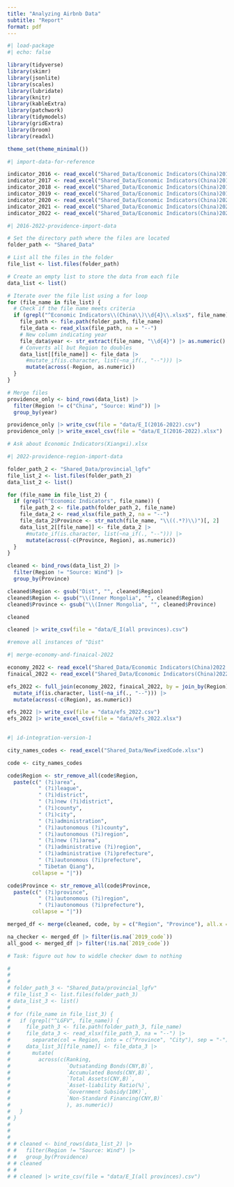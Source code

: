 ```yaml
---
title: "Analyzing Airbnb Data"
subtitle: "Report"
format: pdf
---
```


```r
#| load-package
#| echo: false

library(tidyverse) 
library(skimr) 
library(jsonlite) 
library(scales) 
library(lubridate) 
library(knitr) 
library(kableExtra) 
library(patchwork) 
library(tidymodels) 
library(gridExtra) 
library(broom)
library(readxl)

theme_set(theme_minimal())
```

```r
#| import-data-for-reference

indicator_2016 <- read_excel("Shared_Data/Economic Indicators(China)2016.xlsx")
indicator_2017 <- read_excel("Shared_Data/Economic Indicators(China)2017.xlsx")
indicator_2018 <- read_excel("Shared_Data/Economic Indicators(China)2018.xlsx")
indicator_2019 <- read_excel("Shared_Data/Economic Indicators(China)2019.xlsx")
indicator_2020 <- read_excel("Shared_Data/Economic Indicators(China)2020.xlsx")
indicator_2021 <- read_excel("Shared_Data/Economic Indicators(China)2021.xlsx")
indicator_2022 <- read_excel("Shared_Data/Economic Indicators(China)2022.xlsx")

```

```r
#| 2016-2022-providence-import-data

# Set the directory path where the files are located
folder_path <- "Shared_Data"

# List all the files in the folder
file_list <- list.files(folder_path)

# Create an empty list to store the data from each file
data_list <- list()

# Iterate over the file list using a for loop
for (file_name in file_list) {
  # Check if the file name meets criteria
  if (grepl("^Economic Indicators\\(China\\)\\d{4}\\.xlsx$", file_name) | grepl("^Economic Indicators\\(China\\)\\.xlsx$", file_name)) {
    file_path <- file.path(folder_path, file_name)
    file_data <- read_xlsx(file_path, na = "--")
    # New column indicating year
    file_data$year <- str_extract(file_name, "\\d{4}") |> as.numeric()
    # Converts all but Region to doubles
    data_list[[file_name]] <- file_data |>
      #mutate_if(is.character, list(~na_if(., "--"))) |>
      mutate(across(-Region, as.numeric))
  }
}

# Merge files
providence_only <- bind_rows(data_list) |> 
  filter(Region != c("China", "Source: Wind")) |>
  group_by(year)

providence_only |> write_csv(file = "data/E_I(2016-2022).csv")
providence_only |> write_excel_csv(file = "data/E_I(2016-2022).xlsx")

# Ask about Economic Indicators(Xiangxi).xlsx

```

```r
#| 2022-providence-region-import-data

folder_path_2 <- "Shared_Data/provincial_lgfv"
file_list_2 <- list.files(folder_path_2)
data_list_2 <- list()

for (file_name in file_list_2) {
  if (grepl("^Economic Indicators", file_name)) {
    file_path_2 <- file.path(folder_path_2, file_name)
    file_data_2 <- read_xlsx(file_path_2, na = "--")
    file_data_2$Province <- str_match(file_name, "\\((.*?)\\)")[, 2]
    data_list_2[[file_name]] <- file_data_2 |>
      #mutate_if(is.character, list(~na_if(., "--"))) |>
      mutate(across(-c(Province, Region), as.numeric))
  }
}

cleaned <- bind_rows(data_list_2) |>
  filter(Region != "Source: Wind") |>
  group_by(Province)

cleaned$Region <- gsub("Dist", "", cleaned$Region)
cleaned$Region <- gsub("\\(Inner Mongolia", "", cleaned$Region)
cleaned$Province <- gsub("\\(Inner Mongolia", "", cleaned$Province)

cleaned

cleaned |> write_csv(file = "data/E_I(all provinces).csv")

#remove all instances of "Dist"


```

```r
#| merge-economy-and-finaical-2022

economy_2022 <- read_excel("Shared_Data/Economic Indicators(China)2022.xlsx", sheet = 2)
finaical_2022 <- read_excel("Shared_Data/Economic Indicators(China)2022.xlsx", sheet = 3)

efs_2022 <- full_join(economy_2022, finaical_2022, by = join_by(Region)) |>
  mutate_if(is.character, list(~na_if(., "--"))) |>
  mutate(across(-c(Region), as.numeric))

efs_2022 |> write_csv(file = "data/efs_2022.csv")
efs_2022 |> write_excel_csv(file = "data/efs_2022.xlsx")
  
```


```r
#| id-integration-version-1

city_names_codes <- read_excel("Shared_Data/NewFixedCode.xlsx")

code <- city_names_codes

code$Region <- str_remove_all(code$Region,
  paste(c(" (?i)area",
          " (?i)league",
          " (?i)district",
          " (?i)new (?i)district",
          " (?i)county", 
          " (?i)city", 
          " (?i)administration",
          " (?i)autonomous (?i)county",
          " (?i)autonomous (?i)region",
          " (?i)new (?i)area",
          " (?i)administrative (?i)region",
          " (?i)administrative (?i)prefecture",
          " (?i)autonomous (?i)prefecture",
          " Tibetan Qiang"),
        collapse = "|"))

code$Province <- str_remove_all(code$Province,
  paste(c(" (?i)province",
          " (?i)autonomous (?i)region",
          " (?i)autonomous (?i)prefecture"),
        collapse = "|"))

merged_df <- merge(cleaned, code, by = c("Region", "Province"), all.x = TRUE)

na_checker <- merged_df |> filter(is.na(`2019_code`)) 
all_good <- merged_df |> filter(!is.na(`2019_code`))

# Task: figure out how to widdle checker down to nothing

```

```r
# 
#
# 
# folder_path_3 <- "Shared_Data/provincial_lgfv"
# file_list_3 <- list.files(folder_path_3)
# data_list_3 <- list()
# 
# for (file_name in file_list_3) {
#   if (grepl("^LGFV", file_name)) {
#     file_path_3 <- file.path(folder_path_3, file_name)
#     file_data_3 <- read_xlsx(file_path_3, na = "--") |>
#       separate(col = Region, into = c("Province", "City"), sep = "-")
#     data_list_3[[file_name]] <- file_data_3 |>
#       mutate(
#         across(c(Ranking, 
#                  `Outsatanding Bonds(CNY,B)`, 
#                  `Accumulated Bonds(CNY,B)`,
#                  `Total Assets(CNY,B)`,
#                  `Asset-liability Ratio(%)`,
#                  `Government Subsidy(10K)`,
#                  `Non-Standard Financing(CNY,B)`
#                  ), as.numeric))
#   }
# }
# 
# 
# 
# # cleaned <- bind_rows(data_list_2) |> 
# #   filter(Region != "Source: Wind") |>
# #   group_by(Providence)
# # cleaned
# # 
# # cleaned |> write_csv(file = "data/E_I(all provinces).csv")

```

